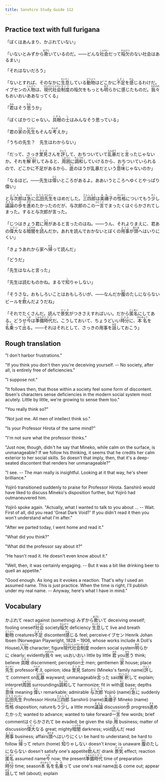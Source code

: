 ```yaml
---
title: Sanshiro Study Guide 112
---
```


## Practice text with full furigana

<p>
「ぼくはあんまり、かぶれていない」
</p>

<p>
「いないとみずから<ruby><rb>欺</rb><rt>あざむ</rt></ruby>いているのだ。――どんな<ruby><rb>社会</rb><rt>しゃかい</rt></ruby>だって<ruby><rb>陥欠</rb><rt>かんけつ</rt></ruby>のない社会はあるまい」
</p>

<p>「それはないだろう」</p>
<p>
「ないとすれば、そのなかに<ruby><rb>生息</rb><rt>せいそく</rt></ruby>している<ruby><rb>動物</rb><rt>どうぶつ</rt></ruby>はどこかに<ruby><rb>不足</rb><rt>ふそく</rt></ruby>を<ruby><rb>感</rb><rt>かん</rt></ruby>じるわけだ。イブセンの<ruby><rb>人物</rb><rt>じんぶつ</rt></ruby>は、<ruby><rb>現代</rb><rt>げんだい</rt></ruby><ruby><rb>社会</rb><rt>しゃかい</rt></ruby><ruby><rb>制度</rb><rt>せいど</rt></ruby>の陥欠をもっとも<ruby><rb>明</rb><rt>あき</rt></ruby>らかに感じたものだ。<ruby><rb>我々</rb><rt>われわれ</rt></ruby>もおいおいああなってくる」
</p>

<p>
「<ruby><rb>君</rb><rt>きみ</rt></ruby>はそう<ruby><rb>思</rb><rt>おも</rt></ruby>うか」
</p>

<p>
「ぼくばかりじゃない。<ruby><rb>具眼</rb><rt>ぐがん</rt></ruby>の<ruby><rb>士</rb><rt>し</rt></ruby>はみんなそう思っている」
</p>

<p>
「君の<ruby><rb>家</rb><rt>うち</rt></ruby>の<ruby><rb>先生</rb><rt>せんせい</rt></ruby>もそんな<ruby><rb>考</rb><rt>かんが</rt></ruby>えか」
</p>

<p>「うちの先生？　先生はわからない」</p>
<p>
「だって、さっき<ruby><rb>里見</rb><rt>さとみ</rt></ruby>さんを<ruby><rb>評</rb><rt>ひょう</rt></ruby>して、おちついていて<ruby><rb>乱暴</rb><rt>らんぼう</rt></ruby>だと<ruby><rb>言</rb><rt>い</rt></ruby>ったじゃないか。それを<ruby><rb>解釈</rb><rt>かいしゃく</rt></ruby>してみると、<ruby><rb>周囲</rb><rt>しゅうい</rt></ruby>に<ruby><rb>調和</rb><rt>ちょうわ</rt></ruby>していけるから、おちついていられるので、どこかに不足があるから、<ruby><rb>底</rb><rt>そこ</rt></ruby>のほうが乱暴だという<ruby><rb>意味</rb><rt>いみ</rt></ruby>じゃないのか」
</p>

<p>
「なるほど。――先生は<ruby><rb>偉</rb><rt>えら</rt></ruby>いところがあるよ。ああいうところへゆくとやっぱり偉い」
</p>

<p>
と<ruby><rb>与次郎</rb><rt>よじろう</rt></ruby>は<ruby><rb>急</rb><rt>きゅう</rt></ruby>に<ruby><rb>広田</rb><rt>ひろた</rt></ruby><ruby><rb>先生</rb><rt>せんせい</rt></ruby>をほめだした。<ruby><rb>三四郎</rb><rt>さんしろう</rt></ruby>は<ruby><rb>美禰子</rb><rt>みねこ</rt></ruby>の<ruby><rb>性格</rb><rt>せいかく</rt></ruby>についてもう<ruby><rb>少</rb><rt>すこ</rt></ruby>し<ruby><rb>議論</rb><rt>ぎろん</rt></ruby>の<ruby><rb>歩</rb><rt>ほ</rt></ruby>を<ruby><rb>進</rb><rt>すす</rt></ruby>めたかったのだが、与次郎のこの<ruby><rb>一言</rb><rt>ひとこと</rt></ruby>でまったくはぐらかされてしまった。すると与次郎が言った。
</p>

<p>
「じつはきょう君に<ruby><rb>用</rb><rt>よう</rt></ruby>があると言ったのはね。――うん、それよりまえに、君あの<ruby><rb>偉大</rb><rt>いだい</rt></ruby>なる<ruby><rb>暗闇</rb><rt>くらやみ</rt></ruby>を<ruby><rb>読</rb><rt>よ</rt></ruby>んだか。あれを読んでおかないとぼくの<ruby><rb>用事</rb><rt>ようじ</rt></ruby>が<ruby><rb>頭</rb><rt>あたま</rt></ruby>へはいりにくい」
</p>

<p>
「きょうあれから家へ<ruby><rb>帰</rb><rt>かえ</rt></ruby>って読んだ」
</p>

<p>「どうだ」</p>
<p>「先生はなんと言った」</p>
<p>
「先生は読むものかね。まるで<ruby><rb>知</rb><rt>し</rt></ruby>りゃしない」
</p>

<p>
「そうさな。おもしろいことはおもしろいが、――なんだか<ruby><rb>腹</rb><rt>はら</rt></ruby>のたしにならないビールを<ruby><rb>飲</rb><rt>の</rt></ruby>んだようだね」
</p>

<p>
「それでたくさんだ。読んで<ruby><rb>景気</rb><rt>けいき</rt></ruby>がつきさえすればいい。だから<ruby><rb>匿名</rb><rt>とくめい</rt></ruby>にしてある。どうせ<ruby><rb>今</rb><rt>いま</rt></ruby>は<ruby><rb>準備</rb><rt>じゅんび</rt></ruby><ruby><rb>時代</rb><rt>じだい</rt></ruby>だ。こうしておいて、ちょうどいい<ruby><rb>時分</rb><rt>じぶん</rt></ruby>に、<ruby><rb>本名</rb><rt>ほんみょう</rt></ruby>を<ruby><rb>名乗</rb><rt>なの</rt></ruby>って<ruby><rb>出</rb><rt>で</rt></ruby>る。――それはそれとして、さっきの用事を<ruby><rb>話</rb><rt>はな</rt></ruby>しておこう」
</p>


## Rough translation

"I don't harbor frustrations."

"If you think you don't then you're deceiving yourself. -- No society, after all, is entirely free of deficiencies."

"I suppose not."

"It follows then, that those within a society feel some form of discontent. Ibsen's characters sense deficiencies in the modern social system most acutely. Little by little, we're growing to sense them too."

"You really think so?"

"Not just me. All men of intellect think so."

"Is your Professor Hirota of the same mind?"

"I'm not sure what the professor thinks."

"Just now, though, didn't he say that Mineko, while calm on the surface, is unmanageable? If we follow his thinking, it seems that he credits her calm exterior to her social skills. So doesn't that imply, then, that it's a deep-seated discontent that renders her unmanageable?"

"I see. -- The man really is insightful. Looking at it that way, he's sheer brilliance."

Yojirō transitioned suddenly to praise for Professor Hirota. Sanshirō would have liked to discuss Mineko's disposition further, but Yojirō had outmaneuvered him.

Yojirō spoke again. "Actually, what I wanted to talk to you about ... -- Wait. First of all, did you read 'Great Dark Void?' If you didn't read it then you won't understand what I'm after."

"After we parted today, I went home and read it."

"What did you think?"

"What did the professor say about it?"

"He hasn't read it. He doesn't even know about it."

"Well, then, it was certainly engaging. -- But it was a bit like drinking beer to quell an appetite."

"Good enough. As long as it evokes a reaction. That's why I used an assumed name. This is just practice. When the time is right, I'll publish under my real name. -- Anyway, here's what I have in mind."    


## Vocabulary

<p>
<span class="vocabstudy">かぶれて&nbsp;react against (something)</span>
<span class="vocabstudy">みずから<ruby><rb>欺</rb><rt>あざむ</rt></ruby>いて&nbsp;deceiving oneself; fooling oneself</span><span class="vocabstudy"><ruby><rb>社会</rb><rt>しゃかい</rt></ruby>&nbsp;society</span><span class="vocabstudy"><ruby><rb>陥欠</rb><rt>かんけつ</rt></ruby>&nbsp;deficiency</span>
<span class="vocabstudy"><ruby><rb>生息</rb><rt>せいそく</rt></ruby>して&nbsp;live and breath</span><span class="vocabstudy"><ruby><rb>動物</rb><rt>どうぶつ</rt></ruby>&nbsp;creatures</span><span class="vocabstudy"><ruby><rb>不足</rb><rt>ふそく</rt></ruby>&nbsp;discontent</span><span class="vocabstudy"><ruby><rb>感</rb><rt>かん</rt></ruby>じる&nbsp;feel; perceive</span><span class="vocabstudy">イブセン&nbsp;Henrik Johan Ibsen (Norwegian Playwright, 1828 – 1906, whose works include A Doll's House)</span><span class="vocabstudy"><ruby><rb>人物</rb><rt>じんぶつ</rt></ruby>&nbsp;character; figure</span><span class="vocabstudy"><ruby><rb>現代</rb><rt>げんだい</rt></ruby><ruby><rb>社会</rb><rt>しゃかい</rt></ruby><ruby><rb>制度</rb><rt>せいど</rt></ruby>&nbsp;modern social system</span><span class="vocabstudy"><ruby><rb>明</rb><rt>あき</rt></ruby>らかに&nbsp;clearly; evidently</span><span class="vocabstudy"><ruby><rb>我々</rb><rt>われわれ</rt></ruby>&nbsp;we; us</span><span class="vocabstudy">おいおい&nbsp;little by little</span>
<span class="vocabstudy"><ruby><rb>君</rb><rt>きみ</rt></ruby>&nbsp;you</span><span class="vocabstudy"><ruby><rb>思</rb><rt>おも</rt></ruby>う&nbsp;think; believe</span>
<span class="vocabstudy"><ruby><rb>具眼</rb><rt>ぐがん</rt></ruby>&nbsp;discernment; perception</span><span class="vocabstudy"><ruby><rb>士</rb><rt>し</rt></ruby>&nbsp;men; gentlemen</span>
<span class="vocabstudy"><ruby><rb>家</rb><rt>うち</rt></ruby>&nbsp;house; place</span><span class="vocabstudy"><ruby><rb>先生</rb><rt>せんせい</rt></ruby>&nbsp;professor</span><span class="vocabstudy"><ruby><rb>考</rb><rt>かんが</rt></ruby>え&nbsp;opinion; idea</span>
<span class="vocabstudy"><ruby><rb>里見</rb><rt>さとみ</rt></ruby>&nbsp;Satomi (Mineko's family name)</span><span class="vocabstudy"><ruby><rb>評</rb><rt>ひょう</rt></ruby>して&nbsp;comment on</span><span class="vocabstudy"><ruby><rb>乱暴</rb><rt>らんぼう</rt></ruby>&nbsp;wayward; unmanageable</span><span class="vocabstudy"><ruby><rb>言</rb><rt>い</rt></ruby>った&nbsp;said</span><span class="vocabstudy"><ruby><rb>解釈</rb><rt>かいしゃく</rt></ruby>して&nbsp;explain; interpret</span><span class="vocabstudy"><ruby><rb>周囲</rb><rt>しゅうい</rt></ruby>&nbsp;surroundings</span><span class="vocabstudy"><ruby><rb>調和</rb><rt>ちょうわ</rt></ruby>して&nbsp;harmonize; fit in with</span><span class="vocabstudy"><ruby><rb>底</rb><rt>そこ</rt></ruby>&nbsp;base; depths</span><span class="vocabstudy"><ruby><rb>意味</rb><rt>いみ</rt></ruby>&nbsp;meaning</span>
<span class="vocabstudy"><ruby><rb>偉</rb><rt>えら</rt></ruby>い&nbsp;remarkable; admirable</span>
<span class="vocabstudy"><ruby><rb>与次郎</rb><rt>よじろう</rt></ruby>&nbsp;Yojirō (name)</span><span class="vocabstudy"><ruby><rb>急</rb><rt>きゅう</rt></ruby>に&nbsp;suddenly</span><span class="vocabstudy"><ruby><rb>広田</rb><rt>ひろた</rt></ruby><ruby><rb>先生</rb><rt>せんせい</rt></ruby>&nbsp;Professor Hirota</span><span class="vocabstudy"><ruby><rb>三四郎</rb><rt>さんしろう</rt></ruby>&nbsp;Sanshirō (name)</span><span class="vocabstudy"><ruby><rb>美禰子</rb><rt>みねこ</rt></ruby>&nbsp;Mineko (name)</span><span class="vocabstudy"><ruby><rb>性格</rb><rt>せいかく</rt></ruby>&nbsp;disposition; nature</span><span class="vocabstudy">もう<ruby><rb>少</rb><rt>すこ</rt></ruby>し&nbsp;a little more</span><span class="vocabstudy"><ruby><rb>議論</rb><rt>ぎろん</rt></ruby>&nbsp;discussion</span><span class="vocabstudy"><ruby><rb>歩</rb><rt>ほ</rt></ruby>&nbsp;progress</span><span class="vocabstudy"><ruby><rb>進</rb><rt>すす</rt></ruby>めたかった&nbsp;wanted to advance; wanted to take forward</span><span class="vocabstudy"><ruby><rb>一言</rb><rt>ひとこと</rt></ruby>&nbsp;few words; brief comment</span><span class="vocabstudy">はぐらかされて&nbsp;be evaded; be given the slip</span>
<span class="vocabstudy"><ruby><rb>用</rb><rt>よう</rt></ruby>&nbsp;business; matter of discussion</span><span class="vocabstudy"><ruby><rb>偉大</rb><rt>いだい</rt></ruby>なる&nbsp;great; mighty</span><span class="vocabstudy"><ruby><rb>暗闇</rb><rt>くらやみ</rt></ruby>&nbsp;darkness; void</span><span class="vocabstudy"><ruby><rb>読</rb><rt>よ</rt></ruby>んだ&nbsp;read</span><span class="vocabstudy"><ruby><rb>用事</rb><rt>ようじ</rt></ruby>&nbsp;business; affairs</span><span class="vocabstudy"><ruby><rb>頭</rb><rt>あたま</rt></ruby>へはいりにくい&nbsp;be hard to understand; be hard to follow</span>
<span class="vocabstudy"><ruby><rb>帰</rb><rt>かえ</rt></ruby>って&nbsp;return (home)</span>
<span class="vocabstudy"><ruby><rb>知</rb><rt>し</rt></ruby>りゃしない&nbsp;doesn't know; is unaware</span>
<span class="vocabstudy"><ruby><rb>腹</rb><rt>はら</rt></ruby>のたしにならない&nbsp;doesn't satisfy one's appetite</span><span class="vocabstudy"><ruby><rb>飲</rb><rt>の</rt></ruby>んだ&nbsp;drank</span>
<span class="vocabstudy"><ruby><rb>景気</rb><rt>けいき</rt></ruby>&nbsp;effect; reaction</span><span class="vocabstudy"><ruby><rb>匿名</rb><rt>とくめい</rt></ruby>&nbsp;assumed name</span><span class="vocabstudy"><ruby><rb>今</rb><rt>いま</rt></ruby>&nbsp;now; the present</span><span class="vocabstudy"><ruby><rb>準備</rb><rt>じゅんび</rt></ruby><ruby><rb>時代</rb><rt>じだい</rt></ruby>&nbsp;time of preparation</span><span class="vocabstudy"><ruby><rb>時分</rb><rt>じぶん</rt></ruby>&nbsp;time; season</span><span class="vocabstudy"><ruby><rb>本名</rb><rt>ほんみょう</rt></ruby>を<ruby><rb>名乗</rb><rt>なの</rt></ruby>って&nbsp;use one's real name</span><span class="vocabstudy"><ruby><rb>出</rb><rt>で</rt></ruby>る&nbsp;come out; appear</span><span class="vocabstudy"><ruby><rb>話</rb><rt>はな</rt></ruby>して&nbsp;tell (about); explain</span>
</p>
